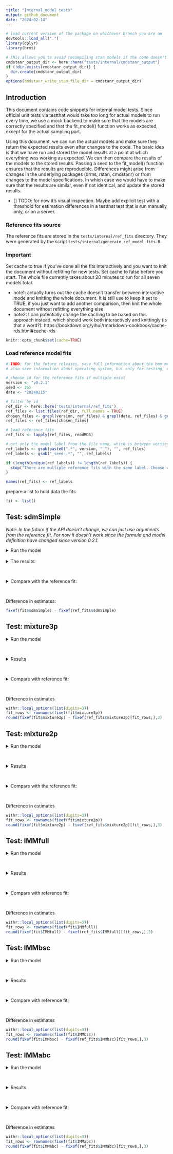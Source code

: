 ```yaml
---
title: "Internal model tests"
output: github_document
date: "2024-02-14"
---
```


```r
# load current version of the package on whichever branch you are on
devtools::load_all(".")
library(dplyr)
library(brms)

# this allows you to avoid recompiling stan models if the code doesn't change
cmdstanr_output_dir <- here::here("tests/internal/cmdstanr_output")
if (!dir.exists(cmdstanr_output_dir)) {
  dir.create(cmdstanr_output_dir)
}
options(cmdstanr_write_stan_file_dir = cmdstanr_output_dir)
```

## Introduction

This document contains code snippets for internal model tests. Since official unit tests via testthat would take too long for actual models to run every time, we use a mock backend to make sure that the models are correctly specified and that the fit_model() function works as expected, except for the actual sampling part.

Using this document, we can run the actual models and make sure they return the expected results even after changes to the code. The basic idea is that we have run and stored the model results at a point at which everything was working as expected. We can then compare the results of the models to the stored results. Passing a seed to the fit_model() function ensures that the results are reproducible. Differences might arise from changes in the underlying packages (brms, rstan, cmdstanr) or from changes to the model specifications. In which case we would have to make sure that the results are similar, even if not identical, and update the stored results.

- [] TODO: for now it's visual inspection. Maybe add explicit test with a threshold for estimation differences in a testthat test that is run manually only, or on a server.

### Reference fits source

The reference fits are stored in the `tests/internal/ref_fits` directory. They were generated by the script `tests/internal/generate_ref_model_fits.R`.

### Important

Set cache to true if you've done all the fits interactively and you want to knit the document without refitting for new tests. Set cache to false before you start. The whole file currently takes about 20 minutes to run for all seven models total.

- note1: actually turns out the cache doesn't transfer between interactive mode and knitting the whole document. It is still use to keep it set to TRUE, if you just want to add another comparison, then knit the whole document without refitting everything else
- note2: I can potentially change the caching to be based on this approach instead, which should work both interactively and knittingly (is that a word?): https://bookdown.org/yihui/rmarkdown-cookbook/cache-rds.html#cache-rds

```r
knitr::opts_chunk$set(cache=TRUE)
```

### Load reference model fits

```r
# TODO: for the future releases, save full information about the bmm model components in the reference fits
# also save information about operating system, but only for testing, not for general usage

# choose id for the reference fits if multiple exist
version <- "v0.2.1"
seed <- 365
date <- "20240215"

# filter by id
ref_dir <- here::here('tests/internal/ref_fits')
ref_files <- list.files(ref_dir, full.names = TRUE)
chosen_files <- grepl(version, ref_files) & grepl(date, ref_files) & grepl(paste0("seed-",seed), ref_files)
ref_files <- ref_files[chosen_files]

# load reference fits
ref_fits <- lapply(ref_files, readRDS)

# get only the model label from the file name, which is between version_ and _seed, 
ref_labels <- gsub(paste0(".*", version, "_"), "", ref_files)
ref_labels <- gsub("_seed-.*", "", ref_labels)

if (length(unique(ref_labels)) != length(ref_labels)) {
  stop("There are multiple reference fits with the same label. Choose which files to keep manually")
}

names(ref_fits) <- ref_labels
```

prepare a list to hold data the fits

```r
fit <- list()
```

## Test: sdmSimple

*Note: In the future if the API doesn't change, we can just use arguments from the reference fit. For now it doesn't work since the formula and model definition have changed since version 0.2.1.*

<details>
  <summary>Run the model</summary>

```r
data <- ref_fits$sdmSimple$data

formula <- bmf(c ~ 0 + SetSize,
               kappa ~ 1)

model <- sdmSimple('dev_rad')

fit$sdmSimple <- fit_model(formula, data, model,
                           parallel = TRUE,
                           chains = 4,
                           iter = 2000,
                           refresh = 500,
                           init = 1,
                           silent = 2,
                           backend = 'cmdstanr',
                           seed = seed)
```

</details>
</br>
<details>
  <summary>The results:</summary>

```r
summary(fit$sdmSimple)
```

</details>

</br>

<details>
  <summary>Compare with the reference fit:</summary>

```r
summary(ref_fits$sdmSimple)
```

</details>

</br>

Difference in estimates:

```r
fixef(fit$sdmSimple) - fixef(ref_fits$sdmSimple)
```

## Test: mixture3p

<details>
  <summary>Run the model</summary>

```r
data <- ref_fits$mixture3p$data

formula <- bmf(thetat ~ 0 + SetSize,
               thetant ~ 0 + SetSize,
               kappa ~ 0 + SetSize)

model <- mixture3p(resp_err = 'dev_rad',
                   nt_features = paste0("Item", 2:4,"_Col_rad"),
                   setsize = "SetSize")

fit$mixture3p <- fit_model(formula, data, model,
                           parallel = TRUE,
                           chains = 4,
                           iter = 1000,
                           refresh = 500,
                           init = 1,
                           silent = 2,
                           backend = 'cmdstanr',
                           seed = seed)
```


</details> </br>

<details>
  <summary>Results </summary>

```r
summary(fit$mixture3p)
```


</details> </br>

<details>
  <summary>Compare with reference fit:</summary>

```r
ref_fits$mixture3p
```


</details> </br>

Difference in estimates

```r
withr::local_options(list(digits=3))
fit_rows <- rownames(fixef(fit$mixture3p))
round(fixef(fit$mixture3p) - fixef(ref_fits$mixture3p)[fit_rows,],3)
```

## Test: mixture2p

<details>
  <summary>Run the model</summary>

```r
data <- ref_fits$mixture2p$data

formula <- bmf(thetat ~ 0 + SetSize,
               kappa ~ 0 + SetSize)

model <- mixture2p(resp_err = 'dev_rad')

fit$mixture2p <- fit_model(formula, data, model,
                           parallel = TRUE,
                           chains = 4,
                           iter = 2000,
                           refresh = 500,
                           init = 1,
                           silent = 2,
                           backend = 'cmdstanr',
                           seed = seed)
```


</details> </br>

<details>
  <summary>Results</summary>

```r
summary(fit$mixture2p)
```


</details> </br>

<details>
  <summary>Compare with the reference fit:</summary>

```r
summary(ref_fits$mixture2p)
```


</details> </br>

Difference in estimates

```r
withr::local_options(list(digits=3))
fit_rows <- rownames(fixef(fit$mixture2p))
round(fixef(fit$mixture2p) - fixef(ref_fits$mixture2p)[fit_rows,],3)
```


## Test: IMMfull

<details>
  <summary>Run the model</summary>



```r
data <- ref_fits$IMMfull$data

formula <- bmf(a ~ 0 + SetSize,
               c ~ 0 + SetSize,
               s ~ 0 + SetSize,
               kappa ~ 0 + SetSize)

model <- IMMfull(resp_err = 'dev_rad',
                 nt_features = paste0("Item", 2:4,"_Col_rad"),
                 nt_distances = paste0("Item", 2:4,"_Pos_rad"),
                 setsize = "SetSize")

fit$IMMfull <- fit_model(formula, data, model,
                           parallel = TRUE,
                           chains = 4,
                           iter = 1000,
                           refresh = 500,
                           init = 1,
                           silent = 2,
                           backend = 'cmdstanr',
                           seed = seed)
```


</details> </br>

<details>
  <summary>Results</summary>

```r
summary(fit$IMMfull)
```


</details> </br>

<details>
  <summary>Compare with reference fit:</summary>

```r
ref_fits$IMMfull
```


</details> </br>

Difference in estimates

```r
withr::local_options(list(digits=3))
fit_rows <- rownames(fixef(fit$IMMfull))
round(fixef(fit$IMMfull) - fixef(ref_fits$IMMfull)[fit_rows,],3)
```


## Test: IMMbsc

<details>
  <summary>Run the model</summary>

```r
data <- ref_fits$IMMbsc$data

formula <- bmf(c ~ 0 + SetSize,
               s ~ 0 + SetSize,
               kappa ~ 0 + SetSize)

model <- IMMbsc(resp_err = 'dev_rad',
                nt_features = paste0("Item", 2:4,"_Col_rad"),
                nt_distances = paste0("Item", 2:4,"_Pos_rad"),
                setsize = "SetSize")

fit$IMMbsc <- fit_model(formula, data, model,
                        parallel = TRUE,
                        chains = 4,
                        iter = 1000,
                        refresh = 500,
                        init = 1,
                        silent = 2,
                        backend = 'cmdstanr',
                        seed = seed)
```


</details> </br>

<details>
  <summary>Results</summary>

```r
summary(fit$IMMbsc)
```


</details> </br>

<details>
  <summary>Compare with reference fit:</summary>

```r
ref_fits$IMMbsc
```


</details> </br>

Difference in estimates

```r
withr::local_options(list(digits=3))
fit_rows <- rownames(fixef(fit$IMMbsc))
round(fixef(fit$IMMbsc) - fixef(ref_fits$IMMbsc)[fit_rows,],3)
```


## Test: IMMabc

<details>
  <summary>Run the model</summary>

```r
data <- ref_fits$IMMabc$data

formula <- bmf(a ~ 0 + SetSize,
               c ~ 0 + SetSize,
               kappa ~ 0 + SetSize)

model <- IMMabc(resp_err = 'dev_rad',
                nt_features = paste0("Item", 2:4,"_Col_rad"),
                setsize = "SetSize")

fit$IMMabc <- fit_model(formula, data, model,
                        parallel = TRUE,
                        chains = 4,
                        iter = 1000,
                        refresh = 500,
                        init = 1,
                        silent = 2,
                        backend = 'cmdstanr',
                        seed = seed)
```


</details> </br>

<details>
  <summary>Results</summary>

```r
summary(fit$IMMabc)
```


</details> </br>

<details>
  <summary>Compare with reference fit:</summary>

```r
ref_fits$IMMabc
```


</details> </br>

Difference in estimates

```r
withr::local_options(list(digits=3))
fit_rows <- rownames(fixef(fit$IMMabc))
round(fixef(fit$IMMabc) - fixef(ref_fits$IMMabc)[fit_rows,],3)
```


